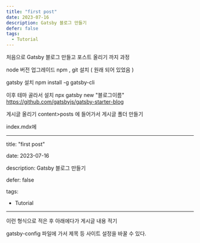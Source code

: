 ```yaml
---
title: "first post"
date: 2023-07-16
description: Gatsby 블로그 만들기
defer: false
tags:
  - Tutorial
---
```


처음으로 Gatsby 블로그 만들고 포스트 올리기 까지 과정

node 버전 업그레이드
npm , git 설치 ( 원래 되어 있었음 )

gatsby 설치
npm install -g gatsby-cli

이후 테마 골라서 설치
npx gatsby new "블로그이름" https://github.com/gatsbyjs/gatsby-starter-blog

게시글 올리기
content>posts 에 들어가서 게시글 폴더 만들기

index.mdx에

---

title: "first post"

date: 2023-07-16

description: Gatsby 블로그 만들기

defer: false

tags:

- Tutorial

---

이런 형식으로 적은 후 아래에다가 게시글 내용 적기

gatsby-config 파일에 가서 제목 등 사이트 설정을 바꿀 수 있다.
